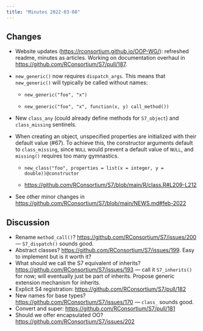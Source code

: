 ```yaml
---
title: "Minutes 2022-03-08"
---
```


## Changes

-   Website updates (<https://rconsortium.github.io/OOP-WG/>): refreshed readme, minutes as articles.
    Working on documentation overhaul in <https://github.com/RConsortium/S7/pull/187>.

-   `new_generic()` now requires `dispatch_args`.
    This means that `new_generic()` will typically be called without names:

    -   `new_generic("foo", "x")`

    -   `new_generic("foo", "x", function(x, y) call_method())`

-   New `class_any` (could already define methods for `S7_object`) and `class_missing` sentinels.

-   When creating an object, unspecified properties are initialized with their default value (#67).
    To achieve this, the constructor arguments default to `class_missing`, since `NULL` would prevent a default value of `NULL`, and `missing()` requires too many gymnastics.

    -   `new_class("foo", properties = list(x = integer, y = double))@constructor`

    -   <https://github.com/RConsortium/S7/blob/main/R/class.R#L209-L212>

-   See other minor changes in\
    <https://github.com/RConsortium/S7/blob/main/NEWS.md#feb-2022>

## Discussion

-   Rename `method_call()`? <https://github.com/RConsortium/S7/issues/200> --- `S7_dispatch()` sounds good.
-   Abstract classes? <https://github.com/RConsortium/S7/issues/199>. Easy to implement but is it worth it?
-   What should we call the S7 equivalent of inherits? <https://github.com/RConsortium/S7/issues/193> --- call it `S7_inherits()` for now; will eventually just be part of inherits. Propose generic extension mechanism for inherits.
-   Explicit S4 registration: <https://github.com/RConsortium/S7/pull/182>
-   New names for base types? <https://github.com/RConsortium/S7/issues/170> --- `class_` sounds good.
-   Convert and super: <https://github.com/RConsortium/S7/pull/181>
-   Should we offer encapsulated OO? <https://github.com/RConsortium/S7/issues/202>

